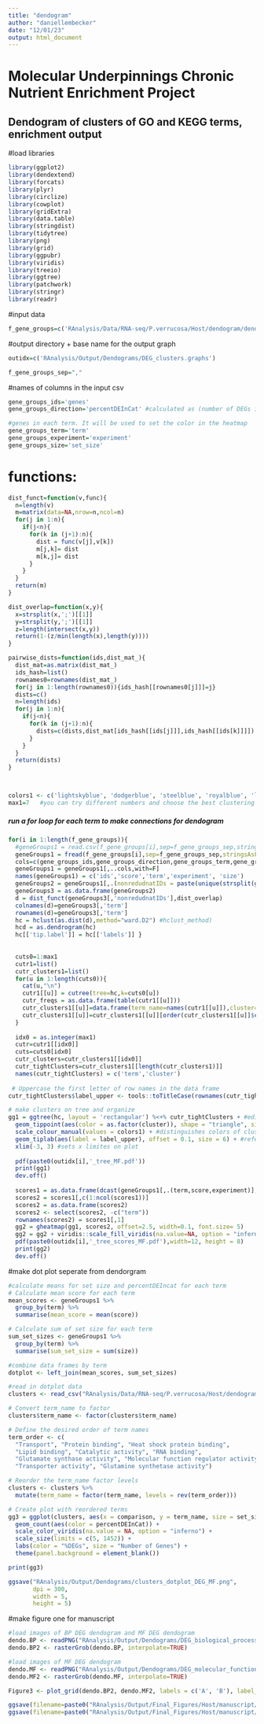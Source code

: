 ```yaml
---
title: "dendogram"
author: "daniellembecker"
date: "12/01/23"
output: html_document
---
```


# Molecular Underpinnings Chronic Nutrient Enrichment Project

## Dendogram of clusters of GO and KEGG terms, enrichment output

#load libraries
```r
library(ggplot2)
library(dendextend)
library(forcats)
library(plyr)
library(circlize)
library(cowplot)
library(gridExtra)
library(data.table)
library(stringdist)
library(tidytree)
library(png)
library(grid)
library(ggpubr)
library(viridis)
library(treeio)
library(ggtree)
library(patchwork)
library(stringr)
library(readr)
```

#input data
```r
f_gene_groups=c('RAnalysis/Data/RNA-seq/P.verrucosa/Host/dendogram/dendogram_datasheet_DEG_MF.csv') 
```

#output directory + base name for the output graph
```r
outidx=c('RAnalysis/Output/Dendograms/DEG_clusters.graphs')

f_gene_groups_sep=","
```
 

#names of columns in the input csv
```r
gene_groups_ids='genes'
gene_groups_direction='percentDEInCat' #calculated as (number of DEGs in each GO/total number of genes in GO term)*100 _this is the percentage of differentially expressed 

#genes in each term. It will be used to set the color in the heatmap
gene_groups_term='term'
gene_groups_experiment='experiment'
gene_groups_size='set_size'


```

# functions:

```r
dist_funct=function(v,func){
  n=length(v)
  m=matrix(data=NA,nrow=n,ncol=n)
  for(j in 1:n){
    if(j<n){
      for(k in (j+1):n){
        dist = func(v[j],v[k])
        m[j,k]= dist
        m[k,j]= dist
      }
    }
  }
  return(m)
}

dist_overlap=function(x,y){
  x=strsplit(x,';')[[1]]
  y=strsplit(y,';')[[1]]
  z=length(intersect(x,y))
  return(1-(z/min(length(x),length(y))))
}

pairwise_dists=function(ids,dist_mat_){
  dist_mat=as.matrix(dist_mat_)
  ids_hash=list()
  rownames0=rownames(dist_mat_)
  for(j in 1:length(rownames0)){ids_hash[[rownames0[j]]]=j}
  dists=c()
  n=length(ids)
  for(j in 1:n){
    if(j<n){
      for(k in (j+1):n){
        dists=c(dists,dist_mat[ids_hash[[ids[j]]],ids_hash[[ids[k]]]])
      }
    }
  }
  return(dists)
}



colors1 <- c('lightskyblue', 'dodgerblue', 'steelblue', 'royalblue', 'limegreen', 'seagreen', 'darkolivegreen', 'indianred', 'slategray', 'darkred', 'red', 'maroon', 'darkslategrey', rainbow(n=100))   #colors for the dendrogram clusters
max1=7   #you can try different numbers and choose the best clustering 
```


##### run a for loop for each term to make connections for dendogram
```r
for(i in 1:length(f_gene_groups)){
  #geneGroups1 = read.csv(f_gene_groups[i],sep=f_gene_groups_sep,stringsAsFactors=F)
  geneGroups1 = fread(f_gene_groups[i],sep=f_gene_groups_sep,stringsAsFactors=F)
  cols=c(gene_groups_ids,gene_groups_direction,gene_groups_term,gene_groups_experiment, gene_groups_size)
  geneGroups1 = geneGroups1[,..cols,with=F]
  names(geneGroups1) = c('ids','score','term','experiment', 'size')
  geneGroups2 = geneGroups1[,.(nonredudnatIDs = paste(unique(strsplit(gsub("\\s+","",paste(ids,collapse=';'),perl=T)[[1]],";")[[1]]),collapse=";")),by=term]
  geneGroups3 = as.data.frame(geneGroups2)
  d = dist_funct(geneGroups3[,'nonredudnatIDs'],dist_overlap)
  colnames(d)=geneGroups3[,'term']
  rownames(d)=geneGroups3[,'term']
  hc = hclust(as.dist(d),method="ward.D2") #hclust_method)
  hcd = as.dendrogram(hc)
  hc[['tip.label']] = hc[['labels']] }
  
  
  cuts0=1:max1
  cutr1=list()
  cutr_clusters1=list()
  for(u in 1:length(cuts0)){
    cat(u,"\n")
    cutr1[[u]] = cutree(tree=hc,k=cuts0[u])
    cutr_freqs = as.data.frame(table(cutr1[[u]]))
    cutr_clusters1[[u]]=data.frame(term_name=names(cutr1[[u]]),cluster=cutr1[[u]])
    cutr_clusters1[[u]]=cutr_clusters1[[u]][order(cutr_clusters1[[u]]$cluster),]
  }
  
  idx0 = as.integer(max1)
  cutr=cutr1[[idx0]]
  cuts=cuts0[idx0]
  cutr_clusters=cutr_clusters1[[idx0]]
  cutr_tightClusters=cutr_clusters1[[length(cutr_clusters1)]]
  names(cutr_tightClusters) = c('term','cluster')
  
 # Uppercase the first letter of row names in the data frame
cutr_tightClusters$label_upper <- tools::toTitleCase(rownames(cutr_tightClusters))

# make clusters on tree and organize
gg1 = ggtree(hc, layout = 'rectangular') %<+% cutr_tightClusters + #edits layout of tree
  geom_tippoint(aes(color = as.factor(cluster)), shape = "triangle", size = 8) + #adds triangles and adjusts size
  scale_colour_manual(values = colors1) + #distinguishes colors of clusters with data
  geom_tiplab(aes(label = label_upper), offset = 0.1, size = 6) + #references the label_upper column to name tree nodes
  xlim(-3, 3) #sets x limites on plot
  
  pdf(paste0(outidx[i],'_tree_MF.pdf'))
  print(gg1)
  dev.off()
  
  scores1 = as.data.frame(dcast(geneGroups1[,.(term,score,experiment)], term ~ experiment,value.var='score',mean),stringsAsFactors=F)
  scores2 = scores1[,c(1:ncol(scores1))]
  scores2 = as.data.frame(scores2)
  scores2 <- select(scores2, -c("term"))
  rownames(scores2) = scores1[,1]
  gg2 = gheatmap(gg1, scores2, offset=2.5, width=0.1, font.size= 5) 
  gg2 = gg2 + viridis::scale_fill_viridis(na.value=NA, option = "inferno")
  pdf(paste0(outidx[i],'_tree_scores_MF.pdf'),width=12, height = 8)
  print(gg2)
  dev.off() 


```



#make dot plot seperate from dendorgram
```r
#calculate means for set size and percentDEIncat for each term
# Calculate mean score for each term
mean_scores <- geneGroups1 %>%
  group_by(term) %>%
  summarise(mean_score = mean(score))

# Calculate sum of set size for each term
sum_set_sizes <- geneGroups1 %>%
  group_by(term) %>%
  summarise(sum_set_size = sum(size))

#combine data frames by term
dotplot <- left_join(mean_scores, sum_set_sizes)

#read in dotplot data
clusters <- read_csv("RAnalysis/Data/RNA-seq/P.verrucosa/Host/dendogram/DEG_dotplot_MF.csv", col_names = TRUE)

# Convert term_name to factor
clusters$term_name <- factor(clusters$term_name)

# Define the desired order of term names
term_order <- c(
  "Transport", "Protein binding", "Heat shock protein binding", 
  "Lipid binding", "Catalytic activity", "RNA binding", 
  "Glutamate synthase activity", "Molecular function regulator activity", "DNA binding", "Molecular transducer activity", "Binding", 
  "Transporter activity", "Glutamine synthetase activity")

# Reorder the term_name factor levels
clusters <- clusters %>%
  mutate(term_name = factor(term_name, levels = rev(term_order)))

# Create plot with reordered terms
gg3 = ggplot(clusters, aes(x = comparison, y = term_name, size = set_size)) + 
  geom_count(aes(color = percentDEInCat)) +
  scale_color_viridis(na.value = NA, option = "inferno") +
  scale_size(limits = c(5, 1452)) +
  labs(color = "%DEGs", size = "Number of Genes") +
  theme(panel.background = element_blank())

print(gg3)

ggsave("RAnalysis/Output/Dendograms/clusters_dotplot_DEG_MF.png",
       dpi = 300, 
       width = 5,
       height = 5)

```


#make figure one for manuscript
```r

#load images of BP DEG dendogram and MF DEG dendogram
dendo.BP <- readPNG("RAnalysis/Output/Dendograms/DEG_biological_processes.png")
dendo.BP2 <- rasterGrob(dendo.BP, interpolate=TRUE)

#load images of MF DEG dendogram
dendo.MF <- readPNG("RAnalysis/Output/Dendograms/DEG_molecular_functions.png")
dendo.MF2 <- rasterGrob(dendo.MF, interpolate=TRUE)

Figure3 <- plot_grid(dendo.BP2, dendo.MF2, labels = c('A', 'B'), label_size = 14)

ggsave(filename=paste0("RAnalysis/Output/Final_Figures/Host/manuscript/dendogram_DEG.png"), plot=Figure3, dpi=300,width=12, height=5, units="in", limitsize = FALSE)
ggsave(filename=paste0("RAnalysis/Output/Final_Figures/Host/manuscript/dendogram_DEG.pdf"), plot=Figure3, dpi=300, width=12, height=5, units="in", limitsize = FALSE)

```








